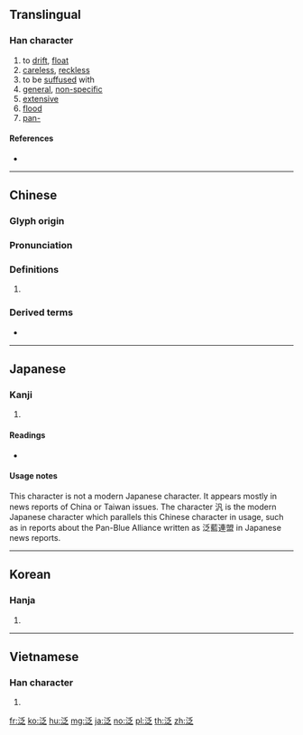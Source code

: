 {{character info/new}}
{{also|汎|氾}}
==Translingual==

===Han character===
{{Han char|rn=85|rad=水|as=05|sn=8|four=32137|canj=EHIO|ids=⿰氵乏}}

# to [[drift]], [[float]]
# [[careless]], [[reckless]]
# to be [[suffused]] with
# [[general]], [[non-specific]]
# [[extensive]]
# [[flood]]
# [[pan-]]

====References====
* {{Han ref|kx=0616.210|dkj=17298|dj=1011.040|hdz=31569.020|uh=6CDB|ud=27867|bh=AA78|bd=43640}}

----

==Chinese==
{{zh-forms}}

===Glyph origin===
{{Han etym}}

===Pronunciation===
{{zh-pron
|m=fàn
|c=faan3,fung2,fung3
|h=pfs=
|md=
|mn=hoàn/hàm/twv:hoān
|mn_note=hoàn - literary; hàm - vernacular
|w=
|mc=y
|oc=y
|cat=v,a,pref
}}

===Definitions===
{{zh-hanzi}}

# {{rfdef|lang=zh}}

===Derived terms===
* {{zh-l|泛音}}

----

==Japanese==

===Kanji===
{{ja-kanji|grade=|rs=水05}}

# {{defn|lang=ja|sort=水05}}

====Readings====
* {{ja-readings|on=[[はん]] (han), [[ほう]] (hō)|kun=[[うかぶ]] (ukabu)}}

====Usage notes====
This character is not a modern Japanese character. It appears mostly in news reports of China or Taiwan issues. The character 汎 is the modern Japanese character which parallels this Chinese character in usage, such as in reports about the Pan-Blue Alliance written as 泛藍連盟 in Japanese news reports.

----

==Korean==

===Hanja===
{{ko-hanja|hangeul=[[범]], [[봉]]|eumhun=|rv=beom, bong|mr=pŏm, pong|y=pem, pong}}

# {{defn|lang=ko|sort=水05}}

----

==Vietnamese==

===Han character===
{{vi-hantu|[[phiếm]], [[phím]], [[mẹp]]|rs=水05}}

# {{defn|lang=vi|sort=水05}}

[[fr:泛]]
[[ko:泛]]
[[hu:泛]]
[[mg:泛]]
[[ja:泛]]
[[no:泛]]
[[pl:泛]]
[[th:泛]]
[[zh:泛]]